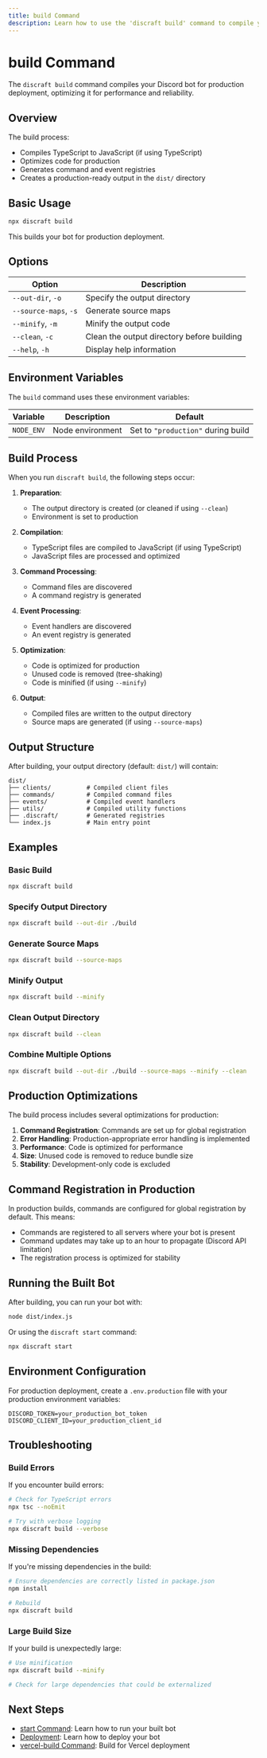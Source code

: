 ```yaml
---
title: build Command
description: Learn how to use the 'discraft build' command to compile your bot for production deployment.
---
```


# build Command

The `discraft build` command compiles your Discord bot for production deployment, optimizing it for performance and reliability.

## Overview

The build process:
- Compiles TypeScript to JavaScript (if using TypeScript)
- Optimizes code for production
- Generates command and event registries
- Creates a production-ready output in the `dist/` directory

## Basic Usage

```bash
npx discraft build
```

This builds your bot for production deployment.

## Options

| Option | Description |
|--------|-------------|
| `--out-dir`, `-o` | Specify the output directory |
| `--source-maps`, `-s` | Generate source maps |
| `--minify`, `-m` | Minify the output code |
| `--clean`, `-c` | Clean the output directory before building |
| `--help`, `-h` | Display help information |

## Environment Variables

The `build` command uses these environment variables:

| Variable | Description | Default |
|----------|-------------|---------|
| `NODE_ENV` | Node environment | Set to `"production"` during build |

## Build Process

When you run `discraft build`, the following steps occur:

1. **Preparation**:
   - The output directory is created (or cleaned if using `--clean`)
   - Environment is set to production

2. **Compilation**:
   - TypeScript files are compiled to JavaScript (if using TypeScript)
   - JavaScript files are processed and optimized

3. **Command Processing**:
   - Command files are discovered
   - A command registry is generated

4. **Event Processing**:
   - Event handlers are discovered
   - An event registry is generated

5. **Optimization**:
   - Code is optimized for production
   - Unused code is removed (tree-shaking)
   - Code is minified (if using `--minify`)

6. **Output**:
   - Compiled files are written to the output directory
   - Source maps are generated (if using `--source-maps`)

## Output Structure

After building, your output directory (default: `dist/`) will contain:

```
dist/
├── clients/          # Compiled client files
├── commands/         # Compiled command files
├── events/           # Compiled event handlers
├── utils/            # Compiled utility functions
├── .discraft/        # Generated registries
└── index.js          # Main entry point
```

## Examples

### Basic Build

```bash
npx discraft build
```

### Specify Output Directory

```bash
npx discraft build --out-dir ./build
```

### Generate Source Maps

```bash
npx discraft build --source-maps
```

### Minify Output

```bash
npx discraft build --minify
```

### Clean Output Directory

```bash
npx discraft build --clean
```

### Combine Multiple Options

```bash
npx discraft build --out-dir ./build --source-maps --minify --clean
```

## Production Optimizations

The build process includes several optimizations for production:

1. **Command Registration**: Commands are set up for global registration
2. **Error Handling**: Production-appropriate error handling is implemented
3. **Performance**: Code is optimized for performance
4. **Size**: Unused code is removed to reduce bundle size
5. **Stability**: Development-only code is excluded

## Command Registration in Production

In production builds, commands are configured for global registration by default. This means:

- Commands are registered to all servers where your bot is present
- Command updates may take up to an hour to propagate (Discord API limitation)
- The registration process is optimized for stability

## Running the Built Bot

After building, you can run your bot with:

```bash
node dist/index.js
```

Or using the `discraft start` command:

```bash
npx discraft start
```

## Environment Configuration

For production deployment, create a `.env.production` file with your production environment variables:

```
DISCORD_TOKEN=your_production_bot_token
DISCORD_CLIENT_ID=your_production_client_id
```

## Troubleshooting

### Build Errors

If you encounter build errors:

```bash
# Check for TypeScript errors
npx tsc --noEmit

# Try with verbose logging
npx discraft build --verbose
```

### Missing Dependencies

If you're missing dependencies in the build:

```bash
# Ensure dependencies are correctly listed in package.json
npm install

# Rebuild
npx discraft build
```

### Large Build Size

If your build is unexpectedly large:

```bash
# Use minification
npx discraft build --minify

# Check for large dependencies that could be externalized
```

## Next Steps

- [start Command](/docs/cli/start): Learn how to run your built bot
- [Deployment](/docs/deployment/index): Learn how to deploy your bot
- [vercel-build Command](/docs/cli/vercel-build): Build for Vercel deployment
